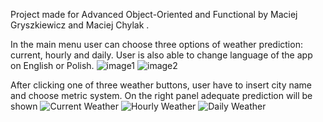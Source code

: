 Project made for Advanced Object-Oriented and Functional by Maciej Gryszkiewicz and Maciej Chylak .

In the main menu user can choose three options of weather prediction: current, hourly and daily. User is also able to change language of the app on English or Polish. 
![image1](https://ibb.co/bQJFBZH)
![image2](https://user-images.githubusercontent.com/56119413/110941815-30cc4500-8339-11eb-96a2-432560ae6d02.png)


After clicking one of three weather buttons, user have to insert city name and choose metric system. On the right panel adequate prediction will be shown
![Current Weather](https://user-images.githubusercontent.com/56119413/110941548-d337f880-8338-11eb-85a9-0dd18e8652ca.png)
![Hourly Weather](https://user-images.githubusercontent.com/56119413/110941549-d3d08f00-8338-11eb-8172-e14cfbfd65ca.png)
![Daily Weather](https://user-images.githubusercontent.com/56119413/110941550-d3d08f00-8338-11eb-97c0-a813a745ac0a.png)
